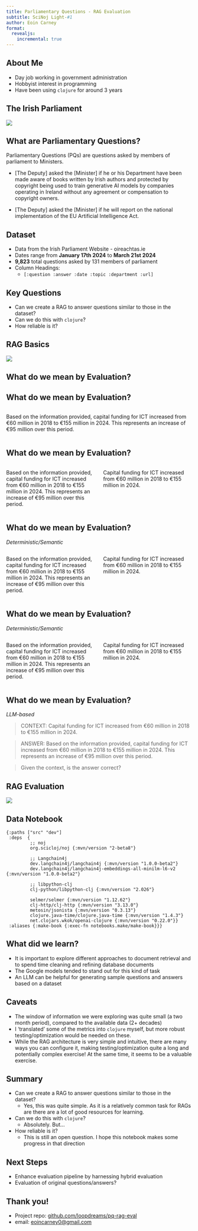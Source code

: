 ```yaml
---
title: Parliamentary Questions - RAG Evaluation
subtitle: SciNoj Light-#1
author: Eoin Carney
format:
  revealjs:
    incremental: true
---
```



## About Me 
- Day job working in government administration 
- Hobbyist interest in programming
- Have been using `clojure` for around 3 years


## The Irish Parliament

![](https://upload.wikimedia.org/wikipedia/commons/thumb/3/3e/DailChamber_2020.jpg/2560px-DailChamber_2020.jpg)

## What are Parliamentary Questions?

Parliamentary Questions (PQs) are questions asked by members of parliament to Ministers. 

-  [The Deputy] asked the [Minister] if he or his Department have been made aware of books written by Irish authors and protected by copyright being used to train generative AI models by companies operating in Ireland without any agreement or compensation to copyright owners.

- [The Deputy] asked the [Minister] if he will report on the national implementation of the EU Artificial Intelligence Act. 

## Dataset

- Data from the Irish Parliament Website - oireachtas.ie
- Dates range from **January 17th 2024** to **March 21st 2024**
- **9,823** total questions asked by 131 members of parliament
- Column Headings:
  - `[:question :answer :date :topic :department :url]` 

## Key Questions

- Can we create a RAG to answer questions similar to those in the dataset?
- Can we do this with `clojure`?
- How reliable is it?

## RAG Basics 

![](img/rag_architecture.png)

## What do we mean by Evaluation? {auto-animate=true} 

## What do we mean by Evaluation? {auto-animate=true} 

:::: {.columns}

::: {.column width=50%}
Based on the information provided, capital funding for ICT increased from €60 million in 2018 to €155 million in 2024. This represents an increase of €95 million over this period.
:::


::::

## What do we mean by Evaluation? {auto-animate=true} 

:::: {.columns}

::: {.column width=50%}
Based on the information provided, capital funding for ICT increased from €60 million in 2018 to €155 million in 2024. This represents an increase of €95 million over this period.
:::

::: {.column width=50%}
Capital funding for ICT increased from €60 million in 2018 to €155 million in 2024.
:::

::::

## What do we mean by Evaluation? {auto-animate=true} 

*Deterministic/Semantic*

::: {.nonincremental}

:::: {.columns}

::: {.column width=50%}
Based on the information provided, capital funding for ICT increased from €60 million in 2018 to €155 million in 2024. This represents an increase of €95 million over this period.
:::

::: {.column width=50%}
Capital funding for ICT increased from €60 million in 2018 to €155 million in 2024.
:::

::::

:::

## What do we mean by Evaluation? {auto-animate=true} 

*Deterministic/Semantic*

::: {.nonincremental}

:::: {.columns}

::: {.column width=50%}
Based on the information provided, [capital funding for ICT increased from €60 million in 2018 to €155 million in 2024.]{.fragment .highlight-blue} This represents an increase of €95 million over this period.
:::

::: {.column width=50%}
[Capital funding for ICT increased from €60 million in 2018 to €155 million in 2024.]{.fragment .highlight-blue}
:::

::::

:::

## What do we mean by Evaluation? 

*LLM-based*

> CONTEXT: Capital funding for ICT increased from €60 million in 2018 to €155 million in 2024.

> ANSWER: Based on the information provided, capital funding for ICT increased from €60 million in 2018 to €155 million in 2024. This represents an increase of €95 million over this period.

> Given the context, is the answer correct?

## RAG Evaluation 

![](img/rag_eval.png)

## Data Notebook 

```.clojure
{:paths ["src" "dev"]
 :deps  {
         ;; noj
         org.scicloj/noj {:mvn/version "2-beta8"}
         
         ;; Langchain4j
         dev.langchain4j/langchain4j {:mvn/version "1.0.0-beta2"}
         dev.langchain4j/langchain4j-embeddings-all-minilm-l6-v2 {:mvn/version "1.0.0-beta2"}
         
         ;; libpython-clj
         clj-python/libpython-clj {:mvn/version "2.026"}

         selmer/selmer {:mvn/version "1.12.62"}
         clj-http/clj-http {:mvn/version "3.13.0"}
         metosin/jsonista {:mvn/version "0.3.13"}
         clojure.java-time/clojure.java-time {:mvn/version "1.4.3"}
         net.clojars.wkok/openai-clojure {:mvn/version "0.22.0"}}
 :aliases {:make-book {:exec-fn notebooks.make/make-book}}}
```
 
## What did we learn?
- It is important to explore different approaches to document retrieval and to spend time cleaning and refining database documents
- The Google models tended to stand out for this kind of task
- An LLM can be helpful for generating sample questions and answers based on a dataset

## Caveats 
- The window of information we were exploring was quite small (a two month period), compared to the available data (2+ decades)
- I 'translated' some of the metrics into `clojure` myself, but more robust testing/optimization would be needed on these. 
- While the RAG architecture is very simple and intuitive, there are many ways you can configure it, making testing/optimization quite a long and potentially complex exercise! At the same time, it seems to be a valuable exercise.

## Summary 
- Can we create a RAG to answer questions similar to those in the dataset?
  - Yes, this was quite simple. As it is a relatively common task for RAGs are there are a lot of good resources for learning.
- Can we do this with `clojure`?
  - Absolutely. But...
- How reliable is it?
  - This is still an open question. I hope this notebook makes some progress in that direction 
  
  
## Next Steps 
- Enhance evaluation pipeline by harnessing hybrid evaluation
- Evaluation of original questions/answers?

## Thank you! 

::: {.nonincremental}
- Project repo: [github.com/loopdreams/pq-rag-eval](https://github.com/loopdreams/pq-rag-eval)
- email: [eoincarney0@gmail.com](mailto:eoincarney0@gmail.com)
::::
